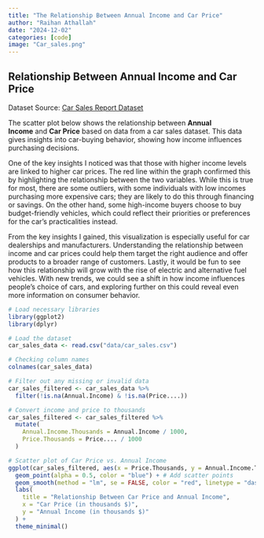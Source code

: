 ```yaml
---
title: "The Relationship Between Annual Income and Car Price"
author: "Raihan Athallah"
date: "2024-12-02"
categories: [code]
image: "Car_sales.png"
---
```


## Relationship Between Annual Income and Car Price

Dataset Source: [Car Sales Report Dataset](https://www.kaggle.com/datasets/missionjee/car-sales-report)

The scatter plot below shows the relationship between **Annual Income** and **Car Price** based on data from a car sales dataset. This data gives insights into car-buying behavior, showing how income influences purchasing decisions.

One of the key insights I noticed was that those with higher income levels are linked to higher car prices. The red line within the graph confirmed this by highlighting the relationship between the two variables. While this is true for most, there are some outliers, with some individuals with low incomes purchasing more expensive cars; they are likely to do this through financing or savings. On the other hand, some high-income buyers choose to buy budget-friendly vehicles, which could reflect their priorities or preferences for the car's practicalities instead.

From the key insights I gained, this visualization is especially useful for car dealerships and manufacturers. Understanding the relationship between income and car prices could help them target the right audience and offer products to a broader range of customers. Lastly, it would be fun to see how this relationship will grow with the rise of electric and alternative fuel vehicles. With new trends, we could see a shift in how income influences people's choice of cars, and exploring further on this could reveal even more information on consumer behavior.

```r

# Load necessary libraries
library(ggplot2)
library(dplyr)

# Load the dataset
car_sales_data <- read.csv("data/car_sales.csv") 

# Checking column names
colnames(car_sales_data)

# Filter out any missing or invalid data
car_sales_filtered <- car_sales_data %>%
  filter(!is.na(Annual.Income) & !is.na(Price....)) 

# Convert income and price to thousands
car_sales_filtered <- car_sales_filtered %>%
  mutate(
    Annual.Income.Thousands = Annual.Income / 1000,
    Price.Thousands = Price.... / 1000
  )

# Scatter plot of Car Price vs. Annual Income
ggplot(car_sales_filtered, aes(x = Price.Thousands, y = Annual.Income.Thousands)) +
  geom_point(alpha = 0.5, color = "blue") + # Add scatter points
  geom_smooth(method = "lm", se = FALSE, color = "red", linetype = "dashed") +
  labs(
    title = "Relationship Between Car Price and Annual Income",
    x = "Car Price (in thousands $)",
    y = "Annual Income (in thousands $)"
  ) +
  theme_minimal()


```
